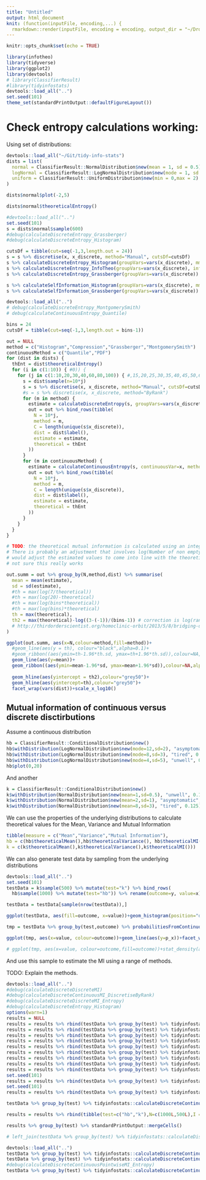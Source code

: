 ```yaml
---
title: "Untitled"
output: html_document
knit: (function(inputFile, encoding,...) {
  rmarkdown::render(inputFile, encoding = encoding, output_dir = "~/Dropbox/featureSelection/tidyinfostats") })
---
```


```r
knitr::opts_chunk$set(echo = TRUE)
```

```r
library(infotheo)
library(tidyverse)
library(ggplot2)
library(devtools)
# library(ClassifierResult)
#library(tidyinfostats)
devtools::load_all("..")
set.seed(101)
theme_set(standardPrintOutput::defaultFigureLayout())
```

# Check entropy calculations working:

Using set of distributions:

```r
devtools::load_all("~/Git/tidy-info-stats")
dists = list(
  normal = ClassifierResult::NormalDistribution$new(mean = 1, sd = 0.5),
  logNormal = ClassifierResult::LogNormalDistribution$new(mode = 1, sd = 0.5),
  uniform = ClassifierResult::UniformDistribution$new(min = 0,max = 2)
)

dists$normal$plot(-2,5)

dists$normal$theoreticalEntropy()
```

```r
#devtools::load_all("..")
set.seed(101)
s = dists$normal$sample(600)
#debug(calculateDiscreteEntropy_Grassberger)
#debug(calculateDiscreteEntropy_Histogram)

cutsDf = tibble(cut=seq(-1,3,length.out = 24))
s = s %>% discretise(x, x_discrete, method="Manual", cutsDf=cutsDf)
s %>% calculateDiscreteEntropy_Histogram(groupVars=vars(x_discrete), mm=TRUE)
s %>% calculateDiscreteEntropy_InfoTheo(groupVars=vars(x_discrete), infoTheoMethod="mm")
s %>% calculateDiscreteEntropy_Grassberger(groupVars=vars(x_discrete))

s %>% calculateSelfInformation_Histogram(groupVars=vars(x_discrete), mm=TRUE)
s %>% calculateSelfInformation_Grassberger(groupVars=vars(x_discrete))

```

```r

devtools::load_all("..")
# debug(calculateDiscreteEntropy_MontgomerySmith)
# debug(calculateContinuousEntropy_Quantile)

bins = 24
cutsDf = tibble(cut=seq(-1,3,length.out = bins-1))

out = NULL
method = c("Histogram","Compression","Grassberger","MontgomerySmith")
continuousMethod = c("Quantile","PDF")
for (dist in dists) {
  thEnt = dist$theoreticalEntropy()
  for (i in c(1:10)) { #0)) {
    for (j in c(1:10,20,30,40,60,80,100)) { #,15,20,25,30,35,40,45,50,60,70,80,90,100)) {
      s = dist$sample(n=10*j)
      s = s %>% discretise(x, x_discrete, method="Manual", cutsDf=cutsDf)
      #s = s %>% discretise(x, x_discrete, method="ByRank")
      for (m in method) {
        estimate = calculateDiscreteEntropy(s, groupVars=vars(x_discrete), method = m, infoTheoMethod = "emp", mm=FALSE) %>% pull(I)
        out = out %>% bind_rows(tibble(
          N = 10*j,
          method = m,
          C = length(unique(s$x_discrete)),
          dist = dist$label(),
          estimate = estimate,
          theoretical = thEnt
        ))
      }
      for (m in continuousMethod) {
        estimate = calculateContinuousEntropy(s, continuousVar=x, method = m, probabilityMethod="SGolay", k_05=10) %>% pull(I)
        out = out %>% bind_rows(tibble(
          N = 10*j,
          method = m,
          C = length(unique(s$x_discrete)),
          dist = dist$label(),
          estimate = estimate,
          theoretical = thEnt
        ))
      }
    }
  }
}

# TODO: the theoretical mutual information is calculated using an integral which assumes equal bin width
# There is probably an adjustment that involves log(Number of non empty bins) and log(Number of bins) that 
# would adjust the estimated values to come into line with the theoretical.
# not sure this really works

out.summ = out %>% group_by(N,method,dist) %>% summarise(
  mean = mean(estimate),
  sd = sd(estimate),
  #th = max(log(7/theoretical))
  #th = max(log(20)-theoretical)
  #th = max(log(bins*theoretical))
  #th = max(log(bins)*theoretical)
  th = max(theoretical),
  th2 = max(theoretical)-log((3-(-1))/(bins-1)) # correction is log(range/bins)
  # http://thirdorderscientist.org/homoclinic-orbit/2013/5/8/bridging-discrete-and-differential-entropy
) 

ggplot(out.summ, aes(x=N,colour=method,fill=method))+
  #geom_line(aes(y = th), colour="black",alpha=0.1)+
  #geom_ribbon((aes(ymin=th-1.96*th.sd, ymax=th+1.96*th.sd)),colour=NA,alpha=0.1)+
  geom_line(aes(y=mean))+
  geom_ribbon((aes(ymin=mean-1.96*sd, ymax=mean+1.96*sd)),colour=NA,alpha=0.2)+
  
  geom_hline(aes(yintercept = th2),colour="grey50")+
  geom_hline(aes(yintercept=th),colour="grey50")+
  facet_wrap(vars(dist))+scale_x_log10()
```



## Mutual information of continuous versus discrete disctirbutions

Assume a continuous distribution

```r
hb = ClassifierResult::ConditionalDistribution$new()
hb$withDistribution(LogNormalDistribution$new(mode=12,sd=2), "asymptomatic", 0.75)
hb$withDistribution(LogNormalDistribution$new(mode=8,sd=3), "tired", 0.25)
hb$withDistribution(LogNormalDistribution$new(mode=4,sd=5), "unwell", 0.25)
hb$plot(0,20)

```

And another

```r
k = ClassifierResult::ConditionalDistribution$new()
k$withDistribution(NormalDistribution$new(mean=1,sd=0.5), "unwell", 0.125)
k$withDistribution(NormalDistribution$new(mean=2,sd=1), "asymptomatic", 0.75)
k$withDistribution(NormalDistribution$new(mean=8,sd=3), "tired", 0.125)
```

We can use the properties of the underlying distributions to calculate theoretical values for the Mean, Variance and Mutual Information

```r
tibble(measure = c("Mean","Variance","Mutual Information"),
hb = c(hb$theoreticalMean(),hb$theoreticalVariance(), hb$theoreticalMI()),
k = c(k$theoreticalMean(),k$theoreticalVariance(),k$theoreticalMI()))
```

We can also generate test data by sampling from the underlying distributions

```r
devtools::load_all("..")
set.seed(101)
testData = k$sample(500) %>% mutate(test="k") %>% bind_rows(
  hb$sample(1000) %>% mutate(test="hb")) %>% rename(outcome=y, value=x)

testData = testData[sample(nrow(testData)),]

ggplot(testData, aes(fill=outcome, x=value))+geom_histogram(position="dodge", bins=50)+facet_grid(cols=vars(test))

tmp = testData %>% group_by(test,outcome) %>% probabilitiesFromContinuous_Kernel(value)

ggplot(tmp, aes(x=value, colour=outcome))+geom_line(aes(y=p_x))+facet_wrap(vars(test))

# ggplot(tmp, aes(x=value, colour=outcome,fill=outcome))+stat_density(alpha=0.2,position="dodge")+facet_wrap(vars(test))
```

And use this sample to estimate the MI using a range of methods.

TODO: Explain the methods.

```r
devtools::load_all("..")
#debug(calculateDiscreteDiscreteMI)
#debug(calculateDiscreteContinuousMI_DiscretiseByRank)
#debug(calculateDiscreteDiscreteMI_Entropy)
#debug(calculateDiscreteEntropy_Histogram)
options(warn=1)
results = NULL
results = results %>% rbind(testData %>% group_by(test) %>% tidyinfostats::calculateDiscreteContinuousMI(vars(outcome), value, method = "KWindow"))
results = results %>% rbind(testData %>% group_by(test) %>% tidyinfostats::calculateDiscreteContinuousMI(vars(outcome), value, method = "Entropy", entopyMethod="PDF",probabilityMethod = "SGolay"))
results = results %>% rbind(testData %>% group_by(test) %>% tidyinfostats::calculateDiscreteContinuousMI(vars(outcome), value, method = "Kernel"))
results = results %>% rbind(testData %>% group_by(test) %>% tidyinfostats::calculateDiscreteContinuousMI(vars(outcome), value, method = "Discretise", discretiseMethod="ByRank"))
results = results %>% rbind(testData %>% group_by(test) %>% tidyinfostats::calculateDiscreteContinuousMI(vars(outcome), value, method = "Discretise", discretiseMethod="ByValue", mutualInfoMethod="Entropy", entropyMethod="InfoTheo"))
results = results %>% rbind(testData %>% group_by(test) %>% tidyinfostats::calculateDiscreteContinuousMI(vars(outcome), value, method = "Discretise", discretiseMethod="ByValue", mutualInfoMethod="Histogram"))
results = results %>% rbind(testData %>% group_by(test) %>% tidyinfostats::calculateDiscreteContinuousMI(vars(outcome), value, method = "Discretise", discretiseMethod="ByValue", mutualInfoMethod="MontgomerySmith"))
results = results %>% rbind(testData %>% group_by(test) %>% tidyinfostats::calculateDiscreteContinuousMI(vars(outcome), value, method = "Discretise", discretiseMethod="ByValue", mutualInfoMethod="Entropy", entropyMethod="Grassberger"))
results = results %>% rbind(testData %>% group_by(test) %>% tidyinfostats::calculateDiscreteContinuousMI(vars(outcome), value, method = "KNN", useKWindow=FALSE))
set.seed(101)
results = results %>% rbind(testData %>% group_by(test) %>% tidyinfostats::calculateDiscreteContinuousMI(vars(outcome), value, method = "Compression"))
set.seed(101)
results = results %>% rbind(testData %>% group_by(test) %>% tidyinfostats::calculateDiscreteContinuousMI(vars(outcome), value, method = "DiscretiseByRank", binStrategy = linearBySize(8,4,256), discreteMethod="Entropy", entropyMethod="Compression"))

testData %>% group_by(test) %>% tidyinfostats::calculateDiscreteContinuousMI(vars(outcome), value, method = "Entropy", entropyMethod="Quantile")

results = results %>% rbind(tibble(test=c("hb","k"),N=c(1000L,500L),I = c(hb$theoreticalMI(),k$theoreticalMI()), I_sd=as.numeric(NA),method=rep("theoretical",2)))

results %>% group_by(test) %>% standardPrintOutput::mergeCells()

# left_join(testData %>% group_by(test) %>% tidyinfostats::calculateDiscreteContinuousMI(outcome, value, method = "Entropy") %>% rename(I.emp=I), by="test") %>%
```

```r
devtools::load_all("..")
testData %>% group_by(test) %>% tidyinfostats::calculateDiscreteContinuousPointwiseMI(vars(outcome), value, method = "KWindow")
testData %>% group_by(test) %>% tidyinfostats::calculateDiscreteContinuousPointwiseMI(vars(outcome), value, method = "Kernel")
#debug(calculateDiscreteContinuousPointwiseMI_Entropy)
testData %>% group_by(test) %>% tidyinfostats::calculateDiscreteContinuousPointwiseMI(vars(outcome), value, method = "Entropy", entropyMethod="Quantile")
```